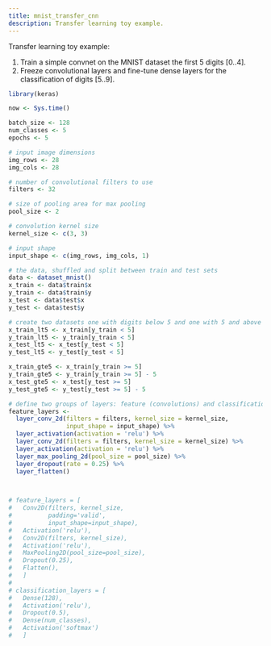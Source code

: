 ```yaml
---
title: mnist_transfer_cnn
description: Transfer learning toy example.
---
```

Transfer learning toy example:

1) Train a simple convnet on the MNIST dataset the first 5 digits [0..4].
2) Freeze convolutional layers and fine-tune dense layers
   for the classification of digits [5..9].


```r
library(keras)

now <- Sys.time()

batch_size <- 128
num_classes <- 5
epochs <- 5

# input image dimensions
img_rows <- 28
img_cols <- 28

# number of convolutional filters to use
filters <- 32

# size of pooling area for max pooling
pool_size <- 2

# convolution kernel size
kernel_size <- c(3, 3)

# input shape
input_shape <- c(img_rows, img_cols, 1)

# the data, shuffled and split between train and test sets
data <- dataset_mnist()
x_train <- data$train$x
y_train <- data$train$y
x_test <- data$test$x
y_test <- data$test$y

# create two datasets one with digits below 5 and one with 5 and above
x_train_lt5 <- x_train[y_train < 5]
y_train_lt5 <- y_train[y_train < 5]
x_test_lt5 <- x_test[y_test < 5]
y_test_lt5 <- y_test[y_test < 5]

x_train_gte5 <- x_train[y_train >= 5]
y_train_gte5 <- y_train[y_train >= 5] - 5
x_test_gte5 <- x_test[y_test >= 5]
y_test_gte5 <- y_test[y_test >= 5] - 5

# define two groups of layers: feature (convolutions) and classification (dense)
feature_layers <- 
  layer_conv_2d(filters = filters, kernel_size = kernel_size, 
                input_shape = input_shape) %>% 
  layer_activation(activation = 'relu') %>% 
  layer_conv_2d(filters = filters, kernel_size = kernel_size) %>% 
  layer_activation(activation = 'relu') %>% 
  layer_max_pooling_2d(pool_size = pool_size) %>% 
  layer_dropout(rate = 0.25) %>% 
  layer_flatten()
  


# feature_layers = [
#   Conv2D(filters, kernel_size,
#          padding='valid',
#          input_shape=input_shape),
#   Activation('relu'),
#   Conv2D(filters, kernel_size),
#   Activation('relu'),
#   MaxPooling2D(pool_size=pool_size),
#   Dropout(0.25),
#   Flatten(),
#   ]
# 
# classification_layers = [
#   Dense(128),
#   Activation('relu'),
#   Dropout(0.5),
#   Dense(num_classes),
#   Activation('softmax')
#   ]
```

